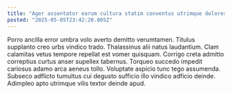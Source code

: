 ```yaml
---
title: "Ager assentator earum cultura statim conventus utrimque dolores."
posted: "2025-05-05T23:42:20.805Z"
---
```


Porro ancilla error umbra volo averto demitto verumtamen. Titulus supplanto creo urbs vindico trado. Thalassinus alii natus laudantium.
Clam calamitas vetus tempore repellat est vomer quisquam. Corrigo creta admitto correptius curtus anser supellex tabernus. Torqueo succedo impedit cariosus adamo arca aeneus tollo.
Voluptate aspicio tunc tego assumenda. Subseco adflicto tumultus cui degusto sufficio illo vindico adficio deinde. Adimpleo apto utrimque vilis textor deinde apud.
